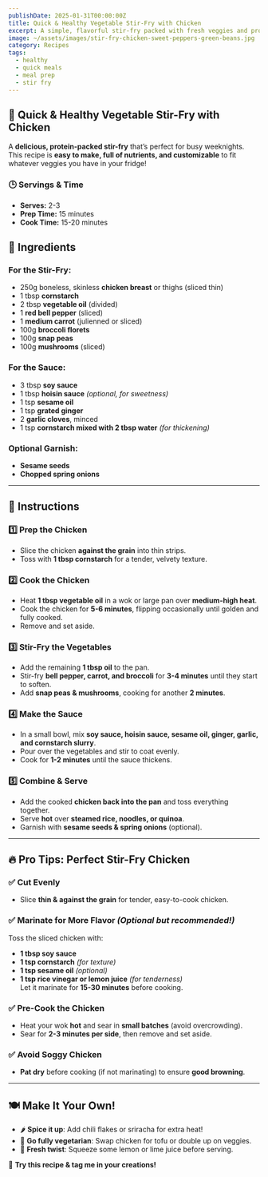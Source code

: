 ```yaml
---
publishDate: 2025-01-31T00:00:00Z
title: Quick & Healthy Vegetable Stir-Fry with Chicken
excerpt: A simple, flavorful stir-fry packed with fresh veggies and protein. Perfect for busy weeknights or meal prep!
image: ~/assets/images/stir-fry-chicken-sweet-peppers-green-beans.jpg
category: Recipes
tags:
  - healthy
  - quick meals
  - meal prep
  - stir fry
---
```


## 🥢 Quick & Healthy Vegetable Stir-Fry with Chicken  

A **delicious, protein-packed stir-fry** that’s perfect for busy weeknights. This recipe is **easy to make, full of nutrients, and customizable** to fit whatever veggies you have in your fridge!

### 🕒 **Servings & Time**
- **Serves:** 2-3
- **Prep Time:** 15 minutes
- **Cook Time:** 15-20 minutes

## 🛒 Ingredients  

### **For the Stir-Fry:**
- 250g boneless, skinless **chicken breast** or thighs (sliced thin)
- 1 tbsp **cornstarch**  
- 2 tbsp **vegetable oil** (divided)  
- 1 **red bell pepper** (sliced)  
- 1 **medium carrot** (julienned or sliced)  
- 100g **broccoli florets**  
- 100g **snap peas**  
- 100g **mushrooms** (sliced)  

### **For the Sauce:**
- 3 tbsp **soy sauce**  
- 1 tbsp **hoisin sauce** *(optional, for sweetness)*  
- 1 tsp **sesame oil**  
- 1 tsp **grated ginger**  
- 2 **garlic cloves**, minced  
- 1 tsp **cornstarch mixed with 2 tbsp water** *(for thickening)*  

### **Optional Garnish:**  
- **Sesame seeds**  
- **Chopped spring onions**  

---

## 🍳 Instructions  

### **1️⃣ Prep the Chicken**
- Slice the chicken **against the grain** into thin strips.  
- Toss with **1 tbsp cornstarch** for a tender, velvety texture.  

### **2️⃣ Cook the Chicken**  
- Heat **1 tbsp vegetable oil** in a wok or large pan over **medium-high heat**.  
- Cook the chicken for **5-6 minutes**, flipping occasionally until golden and fully cooked.  
- Remove and set aside.  

### **3️⃣ Stir-Fry the Vegetables**  
- Add the remaining **1 tbsp oil** to the pan.  
- Stir-fry **bell pepper, carrot, and broccoli** for **3-4 minutes** until they start to soften.  
- Add **snap peas & mushrooms**, cooking for another **2 minutes**.  

### **4️⃣ Make the Sauce**  
- In a small bowl, mix **soy sauce, hoisin sauce, sesame oil, ginger, garlic, and cornstarch slurry**.  
- Pour over the vegetables and stir to coat evenly.  
- Cook for **1-2 minutes** until the sauce thickens.  

### **5️⃣ Combine & Serve**  
- Add the cooked **chicken back into the pan** and toss everything together.  
- Serve **hot** over **steamed rice, noodles, or quinoa**.  
- Garnish with **sesame seeds & spring onions** (optional).  

---

## 🔥 **Pro Tips: Perfect Stir-Fry Chicken**  

### **✅ Cut Evenly**
- Slice **thin & against the grain** for tender, easy-to-cook chicken.  

### **✅ Marinate for More Flavor** *(Optional but recommended!)*  
Toss the sliced chicken with:  
- **1 tbsp soy sauce**  
- **1 tsp cornstarch** *(for texture)*  
- **1 tsp sesame oil** *(optional)*  
- **1 tsp rice vinegar or lemon juice** *(for tenderness)*  
Let it marinate for **15-30 minutes** before cooking.  

### **✅ Pre-Cook the Chicken**
- Heat your wok **hot** and sear in **small batches** (avoid overcrowding).  
- Sear for **2-3 minutes per side**, then remove and set aside.  

### **✅ Avoid Soggy Chicken**
- **Pat dry** before cooking (if not marinating) to ensure **good browning**.  

---

## 🍽️ **Make It Your Own!**  

- 🌶️ **Spice it up**: Add chili flakes or sriracha for extra heat!  
- 🥦 **Go fully vegetarian**: Swap chicken for tofu or double up on veggies.  
- 🍋 **Fresh twist**: Squeeze some lemon or lime juice before serving.  

🚀 **Try this recipe & tag me in your creations!**  